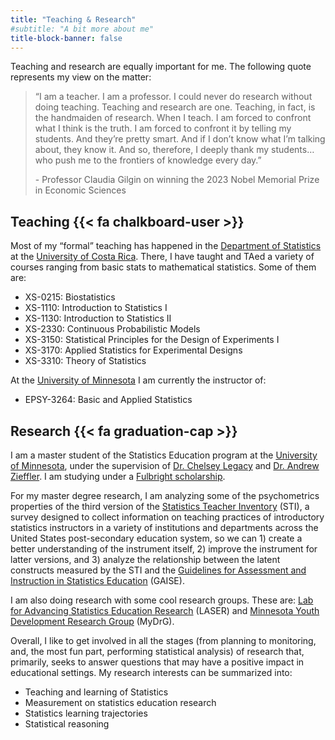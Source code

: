 ```yaml
---
title: "Teaching & Research"
#subtitle: "A bit more about me"
title-block-banner: false
---
```


Teaching and research are equally important for me. The following quote represents my view on the matter:

> "I am a teacher. I am a professor. I could never do research without doing teaching. Teaching and research are one. Teaching, in fact, is the handmaiden of research. When I teach. I am forced to confront what I think is the truth. I am forced to confront it by telling my students. And they're pretty smart. And if I don't know what I'm talking about, they know it. And so, therefore, I deeply thank my students...who push me to the frontiers of knowledge every day."
>
> \- Professor Claudia Gilgin on winning the 2023 Nobel Memorial Prize in Economic Sciences

## Teaching {{< fa chalkboard-user >}}

Most of my "formal" teaching has happened in the [Department of Statistics](https://estadistica.ucr.ac.cr/) at the [University of Costa Rica](https://www.ucr.ac.cr/). There, I have taught and TAed a variety of courses ranging from basic stats to mathematical statistics. Some of them are:

-   XS-0215: Biostatistics
-   XS-1110: Introduction to Statistics I
-   XS-1130: Introduction to Statistics II
-   XS-2330: Continuous Probabilistic Models
-   XS-3150: Statistical Principles for the Design of Experiments I
-   XS-3170: Applied Statistics for Experimental Designs
-   XS-3310: Theory of Statistics

At the [University of Minnesota](https://twin-cities.umn.edu/) I am currently the instructor of:

-   EPSY-3264: Basic and Applied Statistics

<!-- For more details, check my [CV](cv/cv-pablo-vivas.pdf). -->

## Research {{< fa graduation-cap >}}

I am a master student of the Statistics Education program at the [University of Minnesota](https://twin-cities.umn.edu/), under the supervision of [Dr. Chelsey Legacy](https://edpsych.umn.edu/chelsey-legacy) and [Dr. Andrew Zieffler](https://edpsych.umn.edu/andrew-zieffler). I am studying under a [Fulbright scholarship](https://foreign.fulbrightonline.org/about/foreign-student-program).

For my master degree research, I am analyzing some of the psychometrics properties of the third version of the [Statistics Teacher Inventory](https://jse.amstat.org/v20n1/zieffler.pdf) (STI), a survey designed to collect information on teaching practices of introductory statistics instructors in a variety of institutions and departments across the United States post-secondary education system, so we can 1) create a better understanding of the instrument itself, 2) improve the instrument for latter versions, and 3) analyze the relationship between the latent constructs measured by the STI and the [Guidelines for Assessment and Instruction in Statistics Education](https://www.amstat.org/docs/default-source/amstat-documents/gaisecollege_full.pdf) (GAISE).

I am also doing research with some cool research groups. These are: [Lab for Advancing Statistics Education Research](https://laser-umn.github.io/) (LASER) and [Minnesota Youth Development Research Group](https://sites.google.com/view/mnydrg/home) (MyDrG).

Overall, I like to get involved in all the stages (from planning to monitoring, and, the most fun part, performing statistical analysis) of research that, primarily, seeks to answer questions that may have a positive impact in educational settings. My research interests can be summarized into:

- Teaching and learning of Statistics
- Measurement on statistics education research
- Statistics learning trajectories
- Statistical reasoning

<!-- I want to continue my formal education through a PhD program that helps me answer some of the following questions: -->

<!-- - What is the state of teaching and learning statistics in Latin American countries at the undergraduate level? -->
<!--     - How do Latin American students learn statistics? -->
<!--     - How do Latin American statistics educators teach statistics? -->
<!--     - How can GAISE provide, if at all, an useful framework to teach and learn statistics in Latin American countries? -->
<!-- - How students most effectively learn and communicate statistical information through text? -->
<!--     - How natural language processing can help the statistics learning process? -->
<!--     - Which factors can influence students’ ability to learn complex statistical concepts from text? -->
<!-- - How does a statistic learning trajectory look like in a introductory Bayesian class? -->
